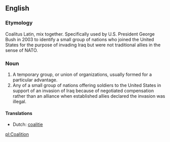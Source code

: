 ==English==
===Etymology===
Coalitus Latin, mix together. Specifically used by U.S. President George Bush in 2003 to identify a small group of nations who joined the United States for the purpose of invading Iraq but were not traditional allies in the sense of NATO.

===Noun===
#  A temporary group, or union of organizations, usually formed for a particular advantage.
#  Any of a small group of nations offering soldiers to the United States in support of an invasion of Iraq because of negotiated compensation rather than an alliance when established allies declared the invasion was illegal.

====Translations====
* Dutch: [[coalitie]]

[[pl:Coalition]]